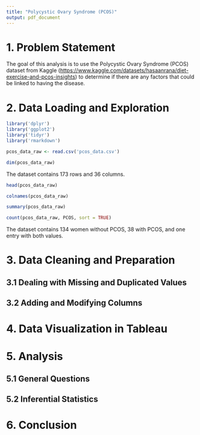```yaml
---
title: "Polycystic Ovary Syndrome (PCOS)"
output: pdf_document
---
```


# 1. Problem Statement

The goal of this analysis is to use the Polycystic Ovary Syndrome (PCOS) dataset from Kaggle (<https://www.kaggle.com/datasets/hasaanrana/diet-exercise-and-pcos-insights>) to determine if there are any factors that could be linked to having the disease.

# 2. Data Loading and Exploration

```r
library('dplyr')
library('ggplot2')
library('tidyr')
library('rmarkdown')
```

```r
pcos_data_raw <- read.csv('pcos_data.csv')
```

```r
dim(pcos_data_raw)
```
The dataset contains 173 rows and 36 columns.

```r
head(pcos_data_raw)
```
```r
colnames(pcos_data_raw)
```
```r
summary(pcos_data_raw)
```
```r
count(pcos_data_raw, PCOS, sort = TRUE)
```
The dataset contains 134 women without PCOS, 38 with PCOS, and one entry with both values.

# 3. Data Cleaning and Preparation

## 3.1 Dealing with Missing and Duplicated Values

## 3.2 Adding and Modifying Columns

# 4. Data Visualization in Tableau

# 5. Analysis

## 5.1 General Questions

## 5.2 Inferential Statistics

# 6. Conclusion
